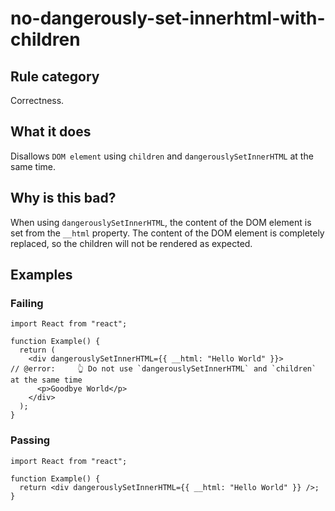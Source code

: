 # no-dangerously-set-innerhtml-with-children

## Rule category

Correctness.

## What it does

Disallows `DOM element` using `children` and `dangerouslySetInnerHTML` at the same time.

## Why is this bad?

When using `dangerouslySetInnerHTML`, the content of the DOM element is set from the `__html` property. The content of the DOM element is completely replaced, so the children will not be rendered as expected.

## Examples

### Failing

```tsx twoslash
import React from "react";

function Example() {
  return (
    <div dangerouslySetInnerHTML={{ __html: "Hello World" }}>
// @error:     👆 Do not use `dangerouslySetInnerHTML` and `children` at the same time
      <p>Goodbye World</p>
    </div>
  );
}
```

### Passing

```tsx twoslash
import React from "react";

function Example() {
  return <div dangerouslySetInnerHTML={{ __html: "Hello World" }} />;
}
```
